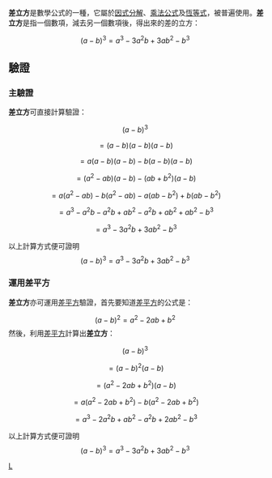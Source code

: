 '''差立方'''是數學公式的一種，它屬於[[因式分解|因式分解]]、[[乘法公式|乘法公式]]及[[恆等式|恆等式]]，被普遍使用。'''差立方'''是指一個數項，減去另一個數項後，得出來的差的立方：

:<math>(a - b)^3 = a^3 - 3a^2b + 3ab^2 - b^3 \,\!</math>

==驗證==
===主驗證===
'''差立方'''可直接計算驗證：
:<math>(a - b)^3 \,\!</math>
:<math>=(a - b)(a - b)(a - b) \,\!</math>
:<math>=a(a - b)(a - b) - b(a - b)(a - b) \,\!</math>
:<math>=(a^2 - ab)(a - b) - (ab + b^2)(a - b) \,\!</math>
:<math>=a(a^2 - ab) - b(a^2 - ab) - a(ab - b^2) + b(ab - b^2) \,\!</math>
:<math>=a^3 - a^2b - a^2b + ab^2 - a^2b + ab^2 + ab^2 - b^3 \,\!</math>
:<math>=a^3 - 3a^2b + 3ab^2 - b^3 \,\!</math>

以上計算方式便可證明:<math>(a - b)^3 = a^3 - 3a^2b + 3ab^2 - b^3 \,\!</math>

===運用差平方===
'''差立方'''亦可運用[[差平方|差平方]]驗證，首先要知道[[差平方|差平方]]的公式是：
:<math>(a - b)^2 = a^2 - 2ab + b^2 \,\!</math>
然後，利用[[差平方|差平方]]計算出'''差立方'''：
:<math>(a - b)^3 \,\!</math>
:<math>=(a - b)^2 (a - b) \,\!</math>
:<math>=(a^2 - 2ab + b^2) (a - b) \,\!</math>
:<math>=a(a^2 - 2ab + b^2) - b(a^2 - 2ab + b^2) \,\!</math>
:<math>=a^3 - 2a^2b + ab^2 - a^2b + 2ab^2 - b^3 \,\!</math>

以上計算方式便可證明:<math>(a - b)^3 = a^3 - 3a^2b + 3ab^2 - b^3 \,\!</math>

{{algebra-stub}}
{{basic identity}}

[[Category:初等代数|L]]
